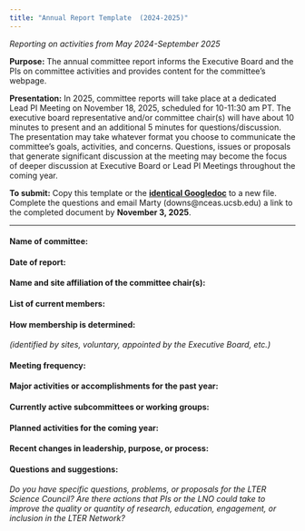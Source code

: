 ```yaml
---
title: "Annual Report Template  (2024-2025)"
---
```


*Reporting on activities from May 2024-September 2025*

**Purpose:** The annual committee report informs the Executive Board and the PIs on committee activities and provides content for the committee’s webpage. 

**Presentation:** In 2025, committee reports will take place at a dedicated Lead PI Meeting on November 18, 2025, scheduled for 10-11:30 am PT. The executive board representative and/or committee chair(s) will have about 10 minutes to present and an additional 5 minutes for questions/discussion. The presentation may take whatever format you choose to communicate the committee's goals, activities, and concerns. Questions, issues or proposals that generate significant discussion at the meeting may become the focus of deeper discussion at Executive Board or Lead PI Meetings throughout the coming year.

**To submit:** Copy this template or the **[identical Googledoc](https://docs.google.com/document/d/1FbwmU6vZM7G2PdvtLyeMD6aOpwTFvgEyQH1bodIAq6I/copy)** to a new file. Complete the questions and email Marty (downs@nceas.ucsb.edu) a link to the completed document by **November 3, 2025**.

<hr>

#### Name of committee: 

#### Date of report: 

#### Name and site affiliation of the committee chair(s): 

#### List of current members: 

#### How membership is determined:

*(identified by sites, voluntary, appointed by the Executive Board, etc.)*

#### Meeting frequency:

#### Major activities or accomplishments for the past year:

#### Currently active subcommittees or working groups:

#### Planned activities for the coming year:

#### Recent changes in leadership, purpose, or process:

#### Questions and suggestions:

*Do you have specific questions, problems, or proposals for the LTER Science Council? Are there actions that PIs or the LNO could take to improve the quality or quantity of research, education, engagement, or inclusion in the LTER Network?*

